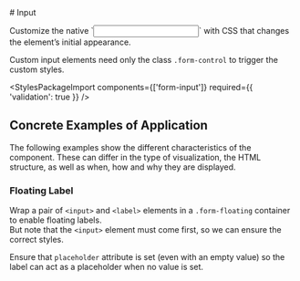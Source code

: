 
<Meta of={InputStories} />

<div className="docs-title">
  # Input

  <link-design of={JSON.stringify(InputStories)}></link-design>
</div>

<div className="lead">
  Customize the native `<input>` with CSS that changes the element’s initial appearance.
</div>

Custom input elements need only the class `.form-control` to trigger the custom styles.

<Canvas sourceState="shown" of={InputStories.Default} />
<div className="hide-col-default">
  <Controls of={InputStories.Default} />
</div>

<StylesPackageImport components={['form-input']} required={{ 'validation': true }} />

## Concrete Examples of Application

The following examples show the different characteristics of the component. These can differ in the type of visualization, the HTML structure, as well as when, how and why they are displayed.

### Floating Label

Wrap a pair of `<input>` and `<label>` elements in a `.form-floating` container to enable floating labels.<br/>
But note that the `<input>` element must come first, so we can ensure the correct styles.

Ensure that `placeholder` attribute is set (even with an empty value) so the label can act as a placeholder when no value is set.

<Canvas of={InputStories.FloatingLabel} />

